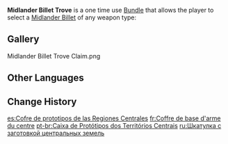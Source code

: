 {{Item Infobox
|id          = 115040
|type        = Bundles
|invCategory = Precious Items
|quality     = 4
|description = A precious strongbox that contains a billet filled with potential. It is capable of changing its shape to fit the wishes of its owner.<br><br>
Use this item to choose one of the following items:
* [[Midlander Sword Billet]]
* [[Midlander Bow Billet]]
* [[Midlander Claymore Billet]]
* [[Midlander Catalyst Billet]]
* [[Midlander Polearm Billet]]
|source1     = [[Imaginarium Theater]] Debut Performance Gift
}}
'''Midlander Billet Trove''' is a one time use [[Bundle]] that allows the player to select a [[Midlander Billet]] of any weapon type:
{{Card|Midlander Sword Billet|1|show_caption=1}}{{Card|Midlander Bow Billet|1|show_caption=1}}{{Card|Midlander Claymore Billet|1|show_caption=1}}{{Card|Midlander Catalyst Billet|1|show_caption=1}}{{Card|Midlander Polearm Billet|1|show_caption=1}}

==Gallery==
<gallery>
Midlander Billet Trove Claim.png
</gallery>

==Other Languages==
{{Other Languages
|en       = Midlander Billet Trove
|zhs      = 央陆原胚之匣
|zhs_rm   = 
|zht      = 央陸原胚之匣
|zht_rm   = 
|zh_tl    = 
|ja       = 中央大陸の原型の箱
|ja_rm    = Chuuou Tairiku no Genkei no Hako
|ja_tl    = 
|ko       = 중앙 대륙 원형 상자
|ko_rm    = 
|ko_tl    = 
|es       = Cofre de prototipos de las Regiones Centrales
|es_tl    = Central Regions Prototype Chest
|fr       = Coffre de base d'arme du centre
|fr_tl    = Chest of Weapon Base from the Center
|ru       = Шкатулка с заготовкой центральных земель
|ru_tl    = 
|th       = Midlander Billet Trove
|vi       = Hộp Phôi Trung Địa
|vi_tl    = 
|de       = Kiste der unbearbeiteten Waffen des Kernlands
|de_tl    = Crate of Unprocessed Weapons of the Heartland
|id       = Midlander Billet Trove
|pt       = Caixa de Protótipos dos Territórios Centrais
|pt_tl    = 
|tr       = Orta Diyar Prototip Sandığı
|tr_tl    = 
|it       = Forziere con Billetta delle terre centrali
|it_tl    = 
}}

==Change History==
{{Change History|4.7}}

[[es:Cofre de prototipos de las Regiones Centrales]]
[[fr:Coffre de base d'arme du centre]]
[[pt-br:Caixa de Protótipos dos Territórios Centrais]]
[[ru:Шкатулка с заготовкой центральных земель]]